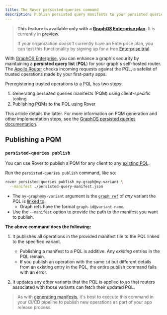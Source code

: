 ```yaml
---
title: The Rover persisted-queries command
description: Publish persisted query manifests to your persisted queries list
---
```



<blockquote>

**This feature is available only with a [GraphOS Enterprise plan](/graphos/enterprise/).** It is currently in [preview](/resources/product-launch-stages#preview).

If your organization _doesn't_ currently have an Enterprise plan, you can test this functionality by signing up for a free [Enterprise trial](/graphos/org/plans/#enterprise-trials).

</blockquote>

With [GraphOS Enterprise](/graphos/enterprise/), you can enhance a graph's security by maintaining a **persisted query list** (**PQL**) for your graph's self-hosted router. The [Apollo Router](/router/) checks incoming requests against the PQL, a safelist of trusted operations made by your first-party apps.

Preregistering trusted operations to a PQL has two steps:

1. Generating persisted queries manifests (PQM) using client-specific tooling
2. Publishing PQMs to the PQL using Rover

This article details the latter. For more information on PQM generation and other implementation steps, see the [GraphOS persisted queries documentation](/graphos/operations/persisted-queries).

## Publishing a PQM

### `persisted-queries publish`

<AuthNotice />

You can use Rover to publish a PQM for any client to any [existing PQL](/graphos/operations/persisted-queries#1-pql-creation-and-linking). 

Run the `persisted-queries publish` command, like so:

```bash
rover persisted-queries publish my-graph@my-variant \
  --manifest ./persisted-query-manifest.json
```

- The `my-graph@my-variant` argument is the [`graph ref`](../conventions#graph-refs) of _any_ variant the PQL is [linked to](/graphos/operations/persisted-queries#12-link-the-pql-to-variants).
    - Graph refs have the format `graph-id@variant-name`.
- Use the `--manifest` option to provide the path to the manifest you want to publish.

**The above command does the following:**

1. It publishes all operations in the provided manifest file to the PQL linked to the specified variant.
    - Publishing a manifest to a PQL is additive. Any _existing_ entries in the PQL remain.
    - If you publish an operation with the same `id` but different details from an existing entry in the PQL, the entire publish command fails with an error.

2. It updates any _other_ variants that the PQL is applied to so that routers associated with those variants can fetch their updated PQL.

> As with [generating manifests](/graphos/operations/persisted-queries#31-generate-persisted-queries-manifests), it's best to execute this command in your CI/CD pipeline to publish new operations as part of your app release process.